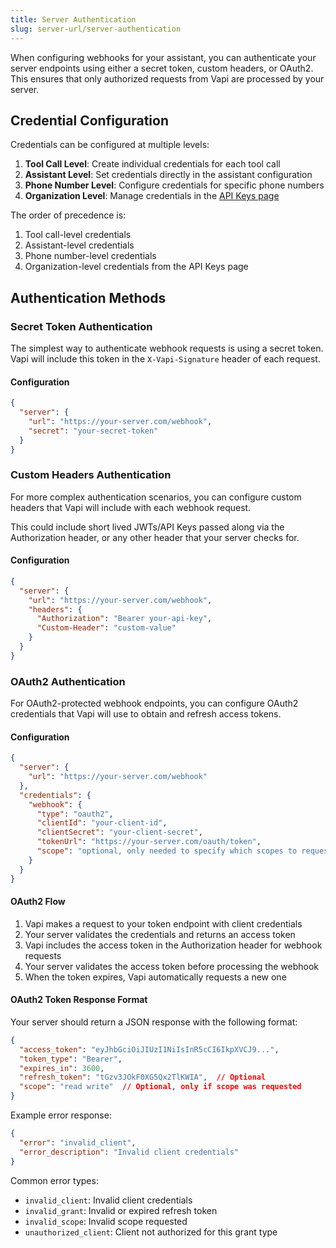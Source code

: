 ```yaml
---
title: Server Authentication
slug: server-url/server-authentication
---
```


When configuring webhooks for your assistant, you can authenticate your server endpoints using either a secret token, custom headers, or OAuth2. This ensures that only authorized requests from Vapi are processed by your server.

## Credential Configuration

Credentials can be configured at multiple levels:

1. **Tool Call Level**: Create individual credentials for each tool call
2. **Assistant Level**: Set credentials directly in the assistant configuration
3. **Phone Number Level**: Configure credentials for specific phone numbers
4. **Organization Level**: Manage credentials in the [API Keys page](https://dashboard.vapi.ai/keys)

The order of precedence is:
1. Tool call-level credentials
2. Assistant-level credentials
3. Phone number-level credentials
4. Organization-level credentials from the API Keys page

## Authentication Methods

### Secret Token Authentication

The simplest way to authenticate webhook requests is using a secret token. Vapi will include this token in the `X-Vapi-Signature` header of each request.

#### Configuration

```json
{
  "server": {
    "url": "https://your-server.com/webhook",
    "secret": "your-secret-token"
  }
}
```

### Custom Headers Authentication

For more complex authentication scenarios, you can configure custom headers that Vapi will include with each webhook request.

This could include short lived JWTs/API Keys passed along via the Authorization header, or any other header that your server checks for.

#### Configuration

```json
{
  "server": {
    "url": "https://your-server.com/webhook",
    "headers": {
      "Authorization": "Bearer your-api-key",
      "Custom-Header": "custom-value"
    }
  }
}
```

### OAuth2 Authentication

For OAuth2-protected webhook endpoints, you can configure OAuth2 credentials that Vapi will use to obtain and refresh access tokens.

#### Configuration

```json
{
  "server": {
    "url": "https://your-server.com/webhook"
  },
  "credentials": {
    "webhook": {
      "type": "oauth2",
      "clientId": "your-client-id",
      "clientSecret": "your-client-secret",
      "tokenUrl": "https://your-server.com/oauth/token",
      "scope": "optional, only needed to specify which scopes to request access for"
    }
  }
}
```

#### OAuth2 Flow

1. Vapi makes a request to your token endpoint with client credentials
2. Your server validates the credentials and returns an access token
3. Vapi includes the access token in the Authorization header for webhook requests
4. Your server validates the access token before processing the webhook
5. When the token expires, Vapi automatically requests a new one

#### OAuth2 Token Response Format

Your server should return a JSON response with the following format:

```json
{
  "access_token": "eyJhbGciOiJIUzI1NiIsInR5cCI6IkpXVCJ9...",
  "token_type": "Bearer",
  "expires_in": 3600,
  "refresh_token": "tGzv3JOkF0XG5Qx2TlKWIA",  // Optional
  "scope": "read write"  // Optional, only if scope was requested
}
```

Example error response:

```json
{
  "error": "invalid_client",
  "error_description": "Invalid client credentials"
}
```

Common error types:
- `invalid_client`: Invalid client credentials
- `invalid_grant`: Invalid or expired refresh token
- `invalid_scope`: Invalid scope requested
- `unauthorized_client`: Client not authorized for this grant type
